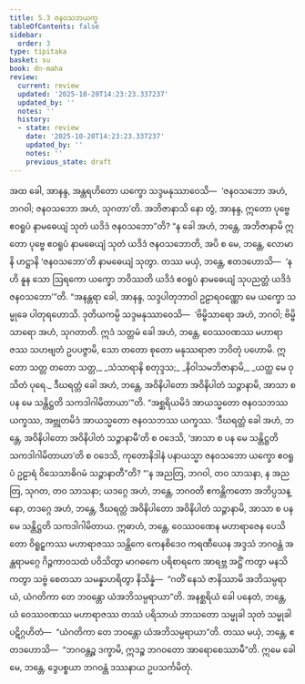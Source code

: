 ```yaml
---
title: 5.3 ဇနဝသဘယက္ခ
tableOfContents: false
sidebar:
  order: 3
type: tipitaka
basket: su
book: dn-maha
review:
  current: review
  updated: '2025-10-20T14:23:23.337237'
  updated_by: ''
  notes: ''
  history:
  - state: review
    date: '2025-10-20T14:23:23.337237'
    updated_by: ''
    notes: ''
    previous_state: draft
---
```



<DynamicBreadcrumb />


<ReviewStatus review={frontmatter.review} showDetails={true} />

<HypothesisAnnotation frontmatter={frontmatter} />

<Division number="280" book="dn-maha" e="ch" v="7" p="166">

<Paragraph number="604" book="dn-maha">
အထ ခေါ, အာနန္ဒ, အန္တရဟိတော ယက္ခော သဒ္ဒမနုဿာဝေသိ—  ‘ဇနဝသဘော အဟံ, ဘဂဝါ; ဇနဝသဘော အဟံ, သုဂတာ’တိ. အဘိဇာနာသိ နော တွံ, အာနန္ဒ, ဣတော ပုဗ္ဗေ ဧဝရူပံ နာမဓေယျံ သုတံ ယဒိဒံ ဇနဝသဘော”တိ?
</Paragraph>

<Paragraph number="605" book="dn-maha">
“န ခေါ အဟံ, ဘန္တေ, အဘိဇာနာမိ ဣတော ပုဗ္ဗေ ဧဝရူပံ နာမဓေယျံ သုတံ ယဒိဒံ ဇနဝသဘောတိ, အပိ စ မေ, ဘန္တေ, လောမာနိ ဟဋ္ဌာနိ ‘ဇနဝသဘော’တိ နာမဓေယျံ သုတွာ. တဿ မယှံ, ဘန္တေ, ဧတဒဟောသိ—  ‘န ဟိ နူန သော ဩရကော ယက္ခော ဘဝိဿတိ ယဒိဒံ ဧဝရူပံ နာမဓေယျံ သုပညတ္တံ ယဒိဒံ ဇနဝသဘော’”တိ. “အနန္တရာ ခေါ, အာနန္ဒ, သဒ္ဒပါတုဘာဝါ ဥဠာရဝဏ္ဏော မေ ယက္ခော သမ္မုခေ ပါတုရဟောသိ. ဒုတိယကမ္ပိ သဒ္ဒမနုဿာဝေသိ—  ‘ဗိမ္ဗိသာရော အဟံ, ဘဂဝါ; ဗိမ္ဗိသာရော အဟံ, သုဂတာတိ. ဣဒံ သတ္တမံ ခေါ အဟံ, ဘန္တေ, ဝေဿဝဏဿ မဟာရာဇဿ သဟဗျတံ ဥပပဇ္ဇာမိ, သော တတော စုတော မနုဿရာဇာ ဘဝိတုံ ပဟောမိ.
</Paragraph>

<Paragraph number="606" type="verses" book="dn-maha">
ဣတော သတ္တ တတော သတ္တ,_  
_သံသာရာနိ စတုဒ္ဒသ;_  
_နိဝါသမဘိဇာနာမိ,_  
_ယတ္ထ မေ ဝုသိတံ ပုရေ._  

</Paragraph>

</Division>
<Division number="281" book="dn-maha" e="ch" v="7" p="167">

<Paragraph number="607" book="dn-maha">
ဒီဃရတ္တံ ခေါ အဟံ, ဘန္တေ, အဝိနိပါတော အဝိနိပါတံ သဉ္ဇာနာမိ, အာသာ စ ပန မေ သန္တိဋ္ဌတိ သကဒါဂါမိတာယာ’”တိ.
</Paragraph>

<Paragraph number="608" book="dn-maha">
“အစ္ဆရိယမိဒံ အာယသ္မတော ဇနဝသဘဿ ယက္ခဿ, အဗ္ဘုတမိဒံ အာယသ္မတော ဇနဝသဘဿ ယက္ခဿ. ‘ဒီဃရတ္တံ ခေါ အဟံ, ဘန္တေ, အဝိနိပါတော အဝိနိပါတံ သဉ္ဇာနာမီ’တိ စ ဝဒေသိ, ‘အာသာ စ ပန မေ သန္တိဋ္ဌတိ သကဒါဂါမိတာယာ’တိ စ ဝဒေသိ, ကုတောနိဒါနံ ပနာယသ္မာ ဇနဝသဘော ယက္ခော ဧဝရူပံ ဥဠာရံ ဝိသေသာဓိဂမံ သဉ္ဇာနာတီ”တိ? “‘န အညတြ, ဘဂဝါ, တဝ သာသနာ, န အညတြ, သုဂတ, တဝ သာသနာ; ယဒဂ္ဂေ အဟံ, ဘန္တေ, ဘဂဝတိ ဧကန္တိကတော အဘိပ္ပသန္နော, တဒဂ္ဂေ အဟံ, ဘန္တေ, ဒီဃရတ္တံ အဝိနိပါတော အဝိနိပါတံ သဉ္ဇာနာမိ, အာသာ စ ပန မေ သန္တိဋ္ဌတိ သကဒါဂါမိတာယ. ဣဓာဟံ, ဘန္တေ, ဝေဿဝဏေန မဟာရာဇေန ပေသိတော ဝိရူဠှကဿ မဟာရာဇဿ သန္တိကေ ကေနစိဒေဝ ကရဏီယေန အဒ္ဒသံ ဘဂဝန္တံ အန္တရာမဂ္ဂေ ဂိဉ္ဇကာဝသထံ ပဝိသိတွာ မာဂဓကေ ပရိစာရကေ အာရဗ္ဘ အဋ္ဌိံ ကတွာ မနသိကတွာ သဗ္ဗံ စေတသာ သမန္နာဟရိတွာ နိသိန္နံ—  “ဂတိံ နေသံ ဇာနိဿာမိ အဘိသမ္ပရာယံ, ယံဂတိကာ တေ ဘဝန္တော ယံအဘိသမ္ပရာယာ”တိ. အနစ္ဆရိယံ ခေါ ပနေတံ, ဘန္တေ, ယံ ဝေဿဝဏဿ မဟာရာဇဿ တဿံ ပရိသာယံ ဘာသတော သမ္မုခါ သုတံ သမ္မုခါ ပဋိဂ္ဂဟိတံ—  “ယံဂတိကာ တေ ဘဝန္တော ယံအဘိသမ္ပရာယာ”တိ. တဿ မယှံ, ဘန္တေ, ဧတဒဟောသိ—  “ဘဂဝန္တဉ္စ ဒက္ခာမိ, ဣဒဉ္စ ဘဂဝတော အာရောစေဿာမီ”တိ. ဣမေ ခေါ မေ, ဘန္တေ, ဒွေပစ္စယာ ဘဂဝန္တံ ဒဿနာယ ဥပသင်္ကမိတုံ.
</Paragraph>
</Division>